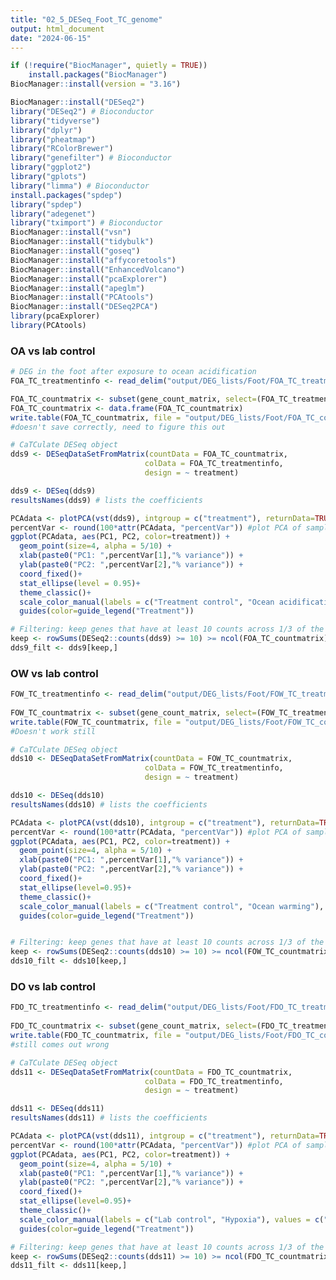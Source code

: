 ```yaml
---
title: "02_5_DESeq_Foot_TC_genome"
output: html_document
date: "2024-06-15"
---
```


```r
if (!require("BiocManager", quietly = TRUE))
    install.packages("BiocManager")
BiocManager::install(version = "3.16")

BiocManager::install("DESeq2")
library("DESeq2") # Bioconductor
library("tidyverse")
library("dplyr")
library("pheatmap")
library("RColorBrewer")
library("genefilter") # Bioconductor
library("ggplot2")
library("gplots")
library("limma") # Bioconductor
install.packages("spdep")
library("spdep") 
library("adegenet")
library("tximport") # Bioconductor
BiocManager::install("vsn")
BiocManager::install("tidybulk")
BiocManager::install("goseq")
BiocManager::install("affycoretools")
BiocManager::install("EnhancedVolcano")
BiocManager::install("pcaExplorer")
BiocManager::install("apeglm")
BiocManager::install("PCAtools")
BiocManager::install("DESeq2PCA")
library(pcaExplorer)
library(PCAtools)
```

### OA vs lab control
```r
# DEG in the foot after exposure to ocean acidification
FOA_TC_treatmentinfo <- read_delim("output/DEG_lists/Foot/FOA_TC_treatmentinfo.csv", delim = " ")

FOA_TC_countmatrix <- subset(gene_count_matrix, select=(FOA_TC_treatmentinfo$sample.1))
FOA_TC_countmatrix <- data.frame(FOA_TC_countmatrix)
write.table(FOA_TC_countmatrix, file = "output/DEG_lists/Foot/FOA_TC_countmatrix.csv")
#doesn't save correctly, need to figure this out

# CaTCulate DESeq object
dds9 <- DESeqDataSetFromMatrix(countData = FOA_TC_countmatrix,
                              colData = FOA_TC_treatmentinfo,
                              design = ~ treatment)

dds9 <- DESeq(dds9)
resultsNames(dds9) # lists the coefficients

PCAdata <- plotPCA(vst(dds9), intgroup = c("treatment"), returnData=TRUE)
percentVar <- round(100*attr(PCAdata, "percentVar")) #plot PCA of samples with all data
ggplot(PCAdata, aes(PC1, PC2, color=treatment)) + 
  geom_point(size=4, alpha = 5/10) +
  xlab(paste0("PC1: ",percentVar[1],"% variance")) +
  ylab(paste0("PC2: ",percentVar[2],"% variance")) + 
  coord_fixed()+
  stat_ellipse(level = 0.95)+
  theme_classic()+
  scale_color_manual(labels = c("Treatment control", "Ocean acidification"), values = c("purple", "red"))+
  guides(color=guide_legend("Treatment"))

# Filtering: keep genes that have at least 10 counts across 1/3 of the samples - https://support.bioconductor.org/p/110307/
keep <- rowSums(DESeq2::counts(dds9) >= 10) >= ncol(FOA_TC_countmatrix)/3
dds9_filt <- dds9[keep,]

```

### OW vs lab control
```r

FOW_TC_treatmentinfo <- read_delim("output/DEG_lists/Foot/FOW_TC_treatmentinfo.csv", delim = " ")
                                                                                                      
FOW_TC_countmatrix <- subset(gene_count_matrix, select=(FOW_TC_treatmentinfo$sample.1))
write.table(FOW_TC_countmatrix, file = "output/DEG_lists/Foot/FOW_TC_countmatrix.csv")
#Doesn't work still

# CaTCulate DESeq object
dds10 <- DESeqDataSetFromMatrix(countData = FOW_TC_countmatrix,
                              colData = FOW_TC_treatmentinfo,
                              design = ~ treatment)

dds10 <- DESeq(dds10)
resultsNames(dds10) # lists the coefficients

PCAdata <- plotPCA(vst(dds10), intgroup = c("treatment"), returnData=TRUE)
percentVar <- round(100*attr(PCAdata, "percentVar")) #plot PCA of samples with all data
ggplot(PCAdata, aes(PC1, PC2, color=treatment)) + 
  geom_point(size=4, alpha = 5/10) +
  xlab(paste0("PC1: ",percentVar[1],"% variance")) +
  ylab(paste0("PC2: ",percentVar[2],"% variance")) + 
  coord_fixed()+
  stat_ellipse(level=0.95)+
  theme_classic()+
  scale_color_manual(labels = c("Treatment control", "Ocean warming"), values = c("purple", "orange"))+
  guides(color=guide_legend("Treatment"))


# Filtering: keep genes that have at least 10 counts across 1/3 of the samples - https://support.bioconductor.org/p/110307/
keep <- rowSums(DESeq2::counts(dds10) >= 10) >= ncol(FOW_TC_countmatrix)/3
dds10_filt <- dds10[keep,]

```

### DO vs lab control
```r
FDO_TC_treatmentinfo <- read_delim("output/DEG_lists/Foot/FDO_TC_treatmentinfo.csv", delim = " ")
                                                                                                       
FDO_TC_countmatrix <- subset(gene_count_matrix, select=(FDO_TC_treatmentinfo$sample.1))
write.table(FDO_TC_countmatrix, file = "output/DEG_lists/Foot/FDO_TC_countmatrix.csv")
#still comes out wrong

# CaTCulate DESeq object
dds11 <- DESeqDataSetFromMatrix(countData = FDO_TC_countmatrix,
                              colData = FDO_TC_treatmentinfo,
                              design = ~ treatment)

dds11 <- DESeq(dds11)
resultsNames(dds11) # lists the coefficients

PCAdata <- plotPCA(vst(dds11), intgroup = c("treatment"), returnData=TRUE)
percentVar <- round(100*attr(PCAdata, "percentVar")) #plot PCA of samples with all data
ggplot(PCAdata, aes(PC1, PC2, color=treatment)) + 
  geom_point(size=4, alpha = 5/10) +
  xlab(paste0("PC1: ",percentVar[1],"% variance")) +
  ylab(paste0("PC2: ",percentVar[2],"% variance")) + 
  coord_fixed()+
  stat_ellipse(level=0.95)+
  theme_classic()+
  scale_color_manual(labels = c("Lab control", "Hypoxia"), values = c("purple", "green"))+
  guides(color=guide_legend("Treatment"))

# Filtering: keep genes that have at least 10 counts across 1/3 of the samples - https://support.bioconductor.org/p/110307/
keep <- rowSums(DESeq2::counts(dds11) >= 10) >= ncol(FDO_TC_countmatrix)/3
dds11_filt <- dds11[keep,]

```


